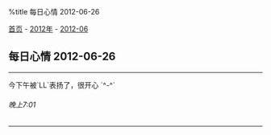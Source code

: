 %title 每日心情 2012-06-26

[[../../../index|首页]] - [[../index|2012年]] - [[index|2012-06]]
==每日心情 2012-06-26==
----
今下午被`LL`表扬了，很开心 `^-^`
======晚上7:01======
----
